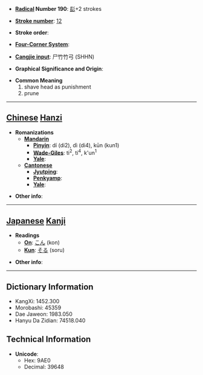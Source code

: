 * '''[[Wiktionary:Chinese radical index| Radical]] Number 190''': [[Wiktionary:Chinese radical index 髟|髟]]+2 strokes

* '''[[Wiktionary:Chinese total strokes index|Stroke number]]''': [[Wiktionary:Chinese total strokes index 12|12]]

* '''Stroke order''': 

* '''[[Wiktionary:Chinese four corner index|Four-Corner System]]''': 

* '''[[Wiktionary:Chinese Cangjie index|Cangjie input]]''': 尸竹竹弓 (SHHN)

* '''Graphical Significance and Origin''': 

* '''Common Meaning'''
*#shave head as punishment
*# prune


----

== [[Chinese]] [[Hanzi]] ==

* '''Romanizations'''
** '''[[Mandarin]]'''
*** '''[[Pinyin]]''': dí (di2), dì (di4), kūn (kun1)
*** '''[[Wade-Giles]]''': ti<sup>2</sup>, ti<sup>4</sup>, k'un<sup>1</sup>
*** '''[[Yale]]''': 
** '''[[Cantonese]]'''
*** '''[[Jyutping]]''':
*** '''[[Penkyamp]]''': 
*** '''[[Yale]]''': 

* '''Other info''': 

----

== [[Japanese]] [[Kanji]] ==

* '''Readings'''
** '''[[On]]''': [[こん]] (kon)
** '''[[Kun]]''': [[そる]] (soru)

* '''Other info''':  

----

== Dictionary Information ==

* KangXi: 1452.300
* Morobashi: 45359
* Dae Jaweon: 1983.050
* Hanyu Da Zidian: 74518.040

== Technical Information ==

* '''Unicode''':
** Hex: 9AE0
** Decimal: 39648